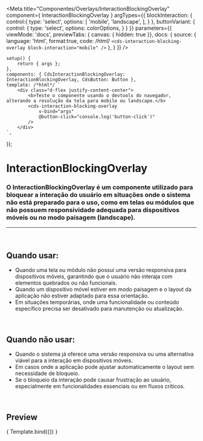 
<Meta
	title="Componentes/Overlays/InteractionBlockingOverlay"
	component={ InteractionBlockingOverlay }
	argTypes={{
		blockInteraction: {
			control:{
				type: 'select',
				options: [
					'mobile',
					'landscape',
				],
			}
		},
		buttonVariant: {
			control: {
				type: 'select',
				options: colorOptions,
			}
		}
	}}
	parameters={{
		viewMode: 'docs',
		previewTabs: { canvas: { hidden: true }},
		docs: {
			source: {
				language: 'html',
				format:true,
				code: /*html*/
`<cds-interaction-blocking-overlay
	block-interaction="mobile"
/>`
			},
		}
	}}
/>

	setup() {
		return { args };
	},
	components: { CdsInteractionBlockingOverlay: InteractionBlockingOverlay, CdsButton: Button },
	template: /*html*/ `
		<div class="d-flex justify-content-center">
			<b>Teste o componente usando o devtools do navegador, alterando a resolução da tela para mobile ou landscape.</b>
			<cds-interaction-blocking-overlay
				v-bind="args"
				@button-click="console.log('button-click')"
			/>
		</div>
	`,
});

# InteractionBlockingOverlay

### O InteractionBlockingOverlay é um componente utilizado para bloquear a interação do usuário em situações onde o sistema não está preparado para o uso, como em telas ou módulos que não possuem responsividade adequada para dispositivos móveis ou no modo paisagem (landscape).
---
<br />

## Quando usar:
- Quando uma tela ou módulo não possui uma versão responsiva para dispositivos móveis, garantindo que o usuário não interaja com elementos quebrados ou não funcionais.
- Quando um dispositivo móvel estiver em modo paisagem e o layout da aplicação não estiver adaptado para essa orientação.
- Em situações temporárias, onde uma funcionalidade ou conteúdo específico precisa ser desativado para manutenção ou atualização.

<br />

## Quando não usar:
- Quando o sistema já oferece uma versão responsiva ou uma alternativa viável para a interação em dispositivos móveis.
- Em casos onde a aplicação pode ajustar automaticamente o layout sem necessidade de bloqueio.
- Se o bloqueio da interação pode causar frustração ao usuário, especialmente em funcionalidades essenciais ou em fluxos críticos.

<br />

## Preview

<Canvas>
	<Story
		name="InteractionBlockingOverlay"
	>
		{ Template.bind({}) }
	</Story>
</Canvas>

<ArgsTable story="InteractionBlockingOverlay" />